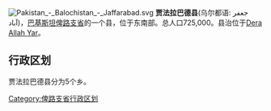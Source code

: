 [[File:Pakistan_-_Balochistan_-_Jaffarabad.svg|right]]
'''贾法拉巴德县'''(乌尔都语: جعفر آباد)，[[巴基斯坦|巴基斯坦]][[俾路支省|俾路支省]]的一个县，位于东南部。总人口725,000。县治位于[[Dera_Allah_Yar|Dera Allah Yar]]。

== 行政区划 ==
贾法拉巴德县分为5个乡。

{{俾路支省行政区划}}
{{Pakistan-geo-stub}}
[[Category:俾路支省行政区划|Category:俾路支省行政区划]]